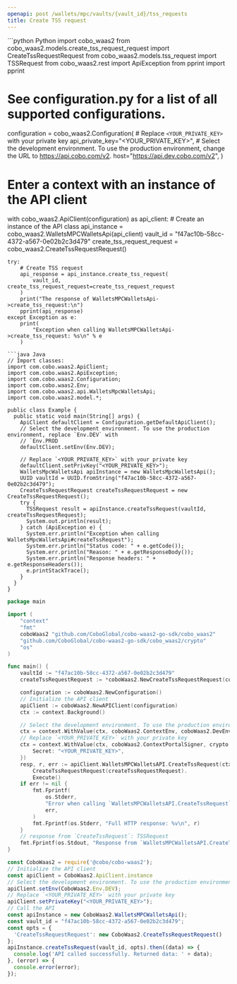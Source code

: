 ```yaml
---
openapi: post /wallets/mpc/vaults/{vault_id}/tss_requests
title: Create TSS request
---
```


<RequestExample>
```python Python
import cobo_waas2
from cobo_waas2.models.create_tss_request_request import CreateTssRequestRequest
from cobo_waas2.models.tss_request import TSSRequest
from cobo_waas2.rest import ApiException
from pprint import pprint

# See configuration.py for a list of all supported configurations.
configuration = cobo_waas2.Configuration(
    # Replace `<YOUR_PRIVATE_KEY>` with your private key
    api_private_key="<YOUR_PRIVATE_KEY>",
    # Select the development environment. To use the production environment, change the URL to https://api.cobo.com/v2.
    host="https://api.dev.cobo.com/v2",
)
# Enter a context with an instance of the API client
with cobo_waas2.ApiClient(configuration) as api_client:
    # Create an instance of the API class
    api_instance = cobo_waas2.WalletsMPCWalletsApi(api_client)
    vault_id = "f47ac10b-58cc-4372-a567-0e02b2c3d479"
    create_tss_request_request = cobo_waas2.CreateTssRequestRequest()

    try:
        # Create TSS request
        api_response = api_instance.create_tss_request(
            vault_id, create_tss_request_request=create_tss_request_request
        )
        print("The response of WalletsMPCWalletsApi->create_tss_request:\n")
        pprint(api_response)
    except Exception as e:
        print(
            "Exception when calling WalletsMPCWalletsApi->create_tss_request: %s\n" % e
        )

```
```java Java
// Import classes:
import com.cobo.waas2.ApiClient;
import com.cobo.waas2.ApiException;
import com.cobo.waas2.Configuration;
import com.cobo.waas2.Env;
import com.cobo.waas2.api.WalletsMpcWalletsApi;
import com.cobo.waas2.model.*;

public class Example {
  public static void main(String[] args) {
    ApiClient defaultClient = Configuration.getDefaultApiClient();
    // Select the development environment. To use the production environment, replace `Env.DEV` with
    // `Env.PROD
    defaultClient.setEnv(Env.DEV);

    // Replace `<YOUR_PRIVATE_KEY>` with your private key
    defaultClient.setPrivKey("<YOUR_PRIVATE_KEY>");
    WalletsMpcWalletsApi apiInstance = new WalletsMpcWalletsApi();
    UUID vaultId = UUID.fromString("f47ac10b-58cc-4372-a567-0e02b2c3d479");
    CreateTssRequestRequest createTssRequestRequest = new CreateTssRequestRequest();
    try {
      TSSRequest result = apiInstance.createTssRequest(vaultId, createTssRequestRequest);
      System.out.println(result);
    } catch (ApiException e) {
      System.err.println("Exception when calling WalletsMpcWalletsApi#createTssRequest");
      System.err.println("Status code: " + e.getCode());
      System.err.println("Reason: " + e.getResponseBody());
      System.err.println("Response headers: " + e.getResponseHeaders());
      e.printStackTrace();
    }
  }
}

```
```go Go
package main

import (
	"context"
	"fmt"
	coboWaas2 "github.com/CoboGlobal/cobo-waas2-go-sdk/cobo_waas2"
	"github.com/CoboGlobal/cobo-waas2-go-sdk/cobo_waas2/crypto"
	"os"
)

func main() {
	vaultId := "f47ac10b-58cc-4372-a567-0e02b2c3d479"
	createTssRequestRequest := *coboWaas2.NewCreateTssRequestRequest(coboWaas2.TSSRequestType("KeyGen"), "a1bf161f-8b60-4f61-9c35-6434b8654437")

	configuration := coboWaas2.NewConfiguration()
	// Initialize the API client
	apiClient := coboWaas2.NewAPIClient(configuration)
	ctx := context.Background()

	// Select the development environment. To use the production environment, replace coboWaas2.DevEnv with coboWaas2.ProdEnv
	ctx = context.WithValue(ctx, coboWaas2.ContextEnv, coboWaas2.DevEnv)
	// Replace `<YOUR_PRIVATE_KEY>` with your private key
	ctx = context.WithValue(ctx, coboWaas2.ContextPortalSigner, crypto.Ed25519Signer{
		Secret: "<YOUR_PRIVATE_KEY>",
	})
	resp, r, err := apiClient.WalletsMPCWalletsAPI.CreateTssRequest(ctx, vaultId).
		CreateTssRequestRequest(createTssRequestRequest).
		Execute()
	if err != nil {
		fmt.Fprintf(
			os.Stderr,
			"Error when calling `WalletsMPCWalletsAPI.CreateTssRequest``: %v\n",
			err,
		)
		fmt.Fprintf(os.Stderr, "Full HTTP response: %v\n", r)
	}
	// response from `CreateTssRequest`: TSSRequest
	fmt.Fprintf(os.Stdout, "Response from `WalletsMPCWalletsAPI.CreateTssRequest`: %v\n", resp)
}

```
```javascript JavaScript
const CoboWaas2 = require('@cobo/cobo-waas2');
// Initialize the API client
const apiClient = CoboWaas2.ApiClient.instance
// Select the development environment. To use the production environment, replace `Env.DEV` with `Env.PROD`
apiClient.setEnv(CoboWaas2.Env.DEV);
// Replace `<YOUR_PRIVATE_KEY>` with your private key
apiClient.setPrivateKey("<YOUR_PRIVATE_KEY>");
// Call the API
const apiInstance = new CoboWaas2.WalletsMPCWalletsApi();
const vault_id = "f47ac10b-58cc-4372-a567-0e02b2c3d479";
const opts = {
  'CreateTssRequestRequest': new CoboWaas2.CreateTssRequestRequest()
};
apiInstance.createTssRequest(vault_id, opts).then((data) => {
  console.log('API called successfully. Returned data: ' + data);
}, (error) => {
  console.error(error);
});
```
</RequestExample>